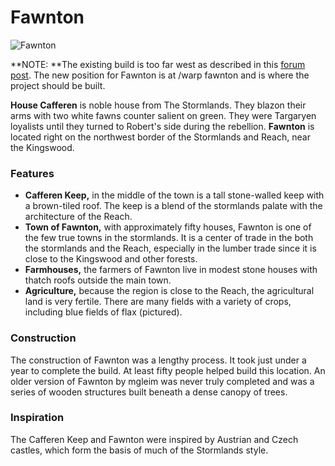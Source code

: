 

# Fawnton

<Image
  src="https://cdn.sanity.io/images/1as7cn02/production/4408e800766d79ae079d28fe41d4e3cf198d26dc-1920x1018.png?w=976&h=350&fit=crop&crop=center&auto=format"
  alt="Fawnton"
  width={976}
  height={350}
/>

<ProjectDetails
  floatRight
  region="Stormlands"
  house="House Cafferen"
  type="Keep"
  status="Not Started"
  warp="undefined"
  projectLead="Dav4"
  dateStarted="October 15, 2014"
  dateCompleted="October 15, 2014"
/>

**NOTE: **The existing build is too far west as described in this [forum post](https://forum.westeroscraft.com/threads/map-repository-reach-and-stormlands.954/post-21669). The new position for Fawnton is at /warp fawnton and is where the project should be built.

**House Cafferen** is noble house from The Stormlands. They blazon their arms with two white fawns counter salient on green. They were Targaryen loyalists until they turned to Robert's side during the rebellion. **Fawnton** is located right on the northwest border of the Stormlands and Reach, near the Kingswood.

### Features

- **Cafferen Keep,** in the middle of the town is a tall stone-walled keep with a brown-tiled roof. The keep is a blend of the stormlands palate with the architecture of the Reach.
- **Town of Fawnton,** with approximately fifty houses, Fawnton is one of the few true towns in the stormlands. It is a center of trade in the both the stormlands and the Reach, especially in the lumber trade since it is close to the Kingswood and other forests.
- **Farmhouses,** the farmers of Fawnton live in modest stone houses with thatch roofs outside the main town.
- **Agriculture,** because the region is close to the Reach, the agricultural land is very fertile. There are many fields with a variety of crops, including blue fields of flax (pictured).

### Construction

The construction of Fawnton was a lengthy process. It took just under a year to complete the build. At least fifty people helped build this location. An older version of Fawnton by mgleim was never truly completed and was a series of wooden structures built beneath a dense canopy of trees.

### Inspiration

The Cafferen Keep and Fawnton were inspired by Austrian and Czech castles, which form the basis of much of the Stormlands style.
